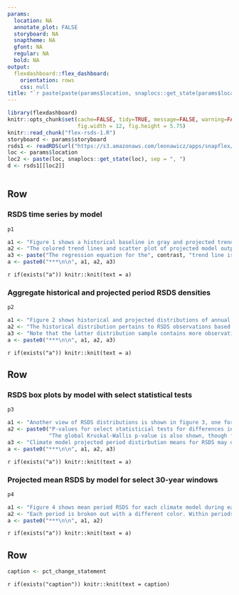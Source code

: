 ```yaml
---
params:
  location: NA
  annotate_plot: FALSE
  storyboard: NA
  snaptheme: NA
  gfont: NA
  regular: NA
  bold: NA
output:
  flexdashboard::flex_dashboard:
    orientation: rows
    css: null
title: "`r paste(paste(params$location, snaplocs::get_state(params$location), sep = ', '), 'RSDS trends')`"
---
```


```r
library(flexdashboard)
knitr::opts_chunk$set(cache=FALSE, tidy=TRUE, message=FALSE, warning=FALSE, fig.showtext=TRUE, dev="CairoPNG",
                      fig.width = 12, fig.height = 5.75)
knitr::read_chunk("flex-rsds-1.R")
storyboard <- params$storyboard
rsds1 <- readRDS(url("https://s3.amazonaws.com/leonawicz/apps/snapflex/rsds1/rsds1.rds"))
loc <- params$location
loc2 <- paste(loc, snaplocs::get_state(loc), sep = ", ")
d <- rsds1[[loc2]]
```

```r
```

Row {data-height=500}
-------------------------------------

### RSDS time series by model

```r
p1
```

```r
a1 <- "Figure 1 shows a historical baseline in gray and projected trends for each climate model using the other colors.\n\n"
a2 <- "The colored trend lines and scatter plot of projected model outputs are faded to highlight the mean trend over the climate model time period (2006 - 2100). Average total change in RSDS as well as average change per decade  over this period is shown on the plot.\n\n"
a3 <- paste("The regression equation for the", contrast, "trend line is also included. This helps show any trend in RSDS with time, but keep in mind that a simple linear regression model of mean annual RSDS on time is not intended to explain much of the variation in RSDS across models, hence the low R-squared.\n\n")
a <- paste0("***\n\n", a1, a2, a3)
```

`r if(exists("a")) knitr::knit(text = a)`

### Aggregate historical and projected period RSDS densities

```r
p2
```

```r
a1 <- "Figure 2 shows historical and projected distributions of annual RSDS over time.\n\n"
a2 <- "The historical distribution pertains to RSDS observations based on downscaled CRU 4.0 data. The spread in projected outputs comes from pooling the five climate models.\n\n"
a3 <- "Note that the latter distribution sample contains more observations than the former, using five models as well as a greater number of years.\n\n"
a <- paste0("***\n\n", a1, a2, a3)
```

`r if(exists("a")) knitr::knit(text = a)`

Row {data-height=500}
-------------------------------------

### RSDS box plots by model with select statistical tests

```r
p3
```

```r
a1 <- "Another view of RSDS distributions is shown in figure 3, one for each model.\n\n"
a2 <- paste0("P-values for select statisticial tests for differences in group means of each climate model with respect to CRU 4.0 as the reference group are shown on the plot.\n", 
             "The global Kruskal-Wallis p-value is also shown, though for these data sets its significance is not surprising.\n\n")
a3 <- "Climate model projected period distirbution means for RSDS may differ significantly from the CRU 4.0 baseline in either direction and variability is greater across a set of climate models, as was seen in figure 2.\n\n"
a <- paste0("***\n\n", a1, a2, a3)
```

`r if(exists("a")) knitr::knit(text = a)`

### Projected mean RSDS by model for select 30-year windows

```r
p4
```

```r
a1 <- "Figure 4 shows mean period RSDS for each climate model during each of three future 30-year windows.\n\n"
a2 <- "Each period is broken out with a different color. Within periods, models are ranked by mean RSDS.\n\n"
a <- paste0("***\n\n", a1, a2)
```

`r if(exists("a")) knitr::knit(text = a)`

Row {data-height=50}
-------------------------------------

```r
caption <- pct_change_statement
```

`r if(exists("caption")) knitr::knit(text = caption)`
